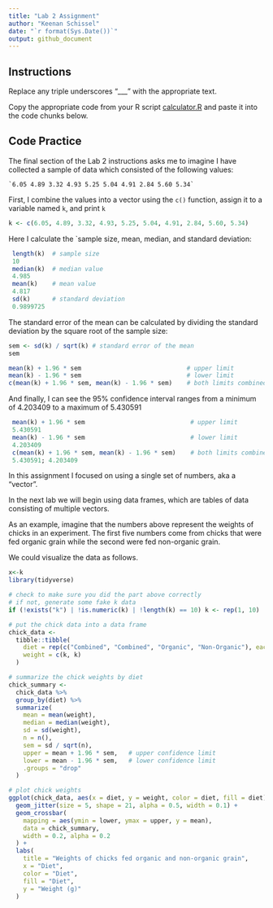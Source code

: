 ```yaml
---
title: "Lab 2 Assignment"
author: "Keenan Schissel"
date: "`r format(Sys.Date())`"
output: github_document
---
```


## Instructions

Replace any triple underscores "___" with the appropriate text.

Copy the appropriate code from your R script [calculator.R](calculator.R) and paste it into the code chunks below.

## Code Practice

The final section of the Lab 2 instructions asks me to imagine I have collected a sample of data which consisted of the following values:

    `6.05 4.89 3.32 4.93 5.25 5.04 4.91 2.84 5.60 5.34`

First, I combine the values into a vector using the `c()` function, assign it to a variable named `k`, and print `k`

```r
k <- c(6.05, 4.89, 3.32, 4.93, 5.25, 5.04, 4.91, 2.84, 5.60, 5.34)
```

Here I calculate the `sample size, mean, median, and standard deviation:

```r
 length(k)  # sample size
 10
 median(k)  # median value
 4.985
 mean(k)    # mean value
 4.817
 sd(k)      # standard deviation
 0.9899725
```

The standard error of the mean can be calculated by dividing the standard deviation by the square root of the sample size:

```r
sem <- sd(k) / sqrt(k) # standard error of the mean
sem

mean(k) + 1.96 * sem                             # upper limit
mean(k) - 1.96 * sem                             # lower limit
c(mean(k) + 1.96 * sem, mean(k) - 1.96 * sem)    # both limits combined
```

And finally, I can see the 95% confidence interval ranges from a minimum of 4.203409 to a maximum of 5.430591

```r
 mean(k) + 1.96 * sem                             # upper limit
 5.430591
 mean(k) - 1.96 * sem                             # lower limit
 4.203409
 c(mean(k) + 1.96 * sem, mean(k) - 1.96 * sem)    # both limits combined
 5.430591; 4.203409
```

In this assignment I focused on using a single set of numbers, aka a "vector".

In the next lab we will begin using data frames, which are tables of data consisting of multiple vectors.

As an example, imagine that the numbers above represent the weights of chicks in an experiment. The first five numbers come from chicks that were fed organic grain while the second were fed non-organic grain.

We could visualize the data as follows.

```r
x<-k
library(tidyverse)

# check to make sure you did the part above correctly
# if not, generate some fake k data
if (!exists("k") | !is.numeric(k) | !length(k) == 10) k <- rep(1, 10)

# put the chick data into a data frame
chick_data <-
  tibble::tibble(
    diet = rep(c("Combined", "Combined", "Organic", "Non-Organic"), each = 5),
    weight = c(k, k)
  )

# summarize the chick weights by diet
chick_summary <-
  chick_data %>% 
  group_by(diet) %>% 
  summarize(
    mean = mean(weight),
    median = median(weight),
    sd = sd(weight),
    n = n(),
    sem = sd / sqrt(n),
    upper = mean + 1.96 * sem,   # upper confidence limit
    lower = mean - 1.96 * sem,   # lower confidence limit
    .groups = "drop"
  )

# plot chick weights
ggplot(chick_data, aes(x = diet, y = weight, color = diet, fill = diet)) +
  geom_jitter(size = 5, shape = 21, alpha = 0.5, width = 0.1) +
  geom_crossbar(
    mapping = aes(ymin = lower, ymax = upper, y = mean), 
    data = chick_summary,
    width = 0.2, alpha = 0.2
  ) +
  labs(
    title = "Weights of chicks fed organic and non-organic grain",
    x = "Diet",
    color = "Diet",
    fill = "Diet",
    y = "Weight (g)"
  )

```